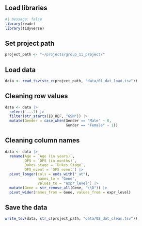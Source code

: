 ## Load libraries

```r
#| message: false 
library(readr) 
library(tidyverse)
```

## Set project path

```r
project_path <- "~/projects/group_11_project/"
```

## Load data

```r
data <- read_tsv(str_c(project_path, "data/01_dat_load.tsv"))
```

## Cleaning row values

```r
data <- data |> 
  select(-...1) |> 
  filter(str_starts(ID_REF, "GSM")) |> 
  mutate(Gender = case_when(Gender == "Male" ~ 0,
                            Gender == "Female" ~ 1))
```

## Cleaning column names

```r
data <- data |> 
  rename(Age = `Age (in years)`,
         DFS = `DFS (in months)`,
         Dukes_stage = `Dukes Stage`,
         DFS_event = `DFS event`) |> 
  pivot_longer(cols = ends_with("_at"),
               names_to = "Gene", 
               values_to = "expr_level") |> 
  mutate(Gene = str_remove_all(Gene, "\\D")) |> 
  pivot_wider(names_from = Gene, values_from = expr_level)

```

## Save the data

```r
write_tsv(data, str_c(project_path, "data/02_dat_clean.tsv"))
```

